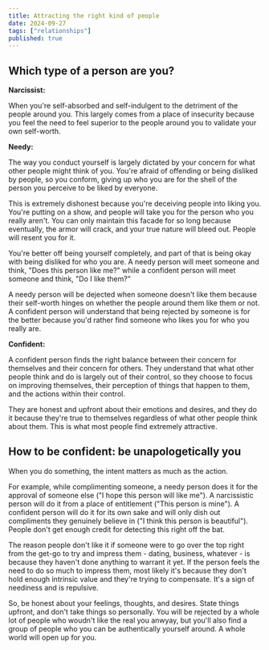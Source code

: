 ```yaml
---
title: Attracting the right kind of people
date: 2024-09-27
tags: ["relationships"]
published: true
---
```


## **Which type of a person are you?**

**Narcissist:**

When you're self-absorbed and self-indulgent to the detriment of the people around you. This largely comes from a place of insecurity because you feel the need to feel superior to the people around you to validate your own self-worth.

**Needy:**

The way you conduct yourself is largely dictated by your concern for what other people might think of you. You're afraid of offending or being disliked by people, so you conform, giving up who you are for the shell of the person you perceive to be liked by everyone.

This is extremely dishonest because you're deceiving people into liking you. You're putting on a show, and people will take you for the person who you really aren't. You can only maintain this facade for so long because eventually, the armor will crack, and your true nature will bleed out. People will resent you for it.

You're better off being yourself completely, and part of that is being okay with being disliked for who you are. A needy person will meet someone and think, "Does this person like me?" while a confident person will meet someone and think, "Do I like them?"

A needy person will be dejected when someone doesn't like them because their self-worth hinges on whether the people around them like them or not. A confident person will understand that being rejected by someone is for the better because you'd rather find someone who likes you for who you really are.

**Confident:**

A confident person finds the right balance between their concern for themselves and their concern for others. They understand that what other people think and do is largely out of their control, so they choose to focus on improving themselves, their perception of things that happen to them, and the actions within their control.

They are honest and upfront about their emotions and desires, and they do it because they're true to themselves regardless of what other people think about them. This is what most people find extremely attractive.

## **How to be confident: be unapologetically you**

When you do something, the intent matters as much as the action.

For example, while complimenting someone, a needy person does it for the approval of someone else ("I hope this person will like me"). A narcissistic person will do it from a place of entitlement ("This person is mine"). A confident person will do it for its own sake and will only dish out compliments they genuinely believe in ("I think this person is beautiful"). People don't get enough credit for detecting this right off the bat.

The reason people don't like it if someone were to go over the top right from the get-go to try and impress them - dating, business, whatever - is because they haven't done anything to warrant it yet. If the person feels the need to do so much to impress them, most likely it's because they don't hold enough intrinsic value and they're trying to compensate. It's a sign of neediness and is repulsive.

So, be honest about your feelings, thoughts, and desires. State things upfront, and don't take things so personally. You will be rejected by a whole lot of people who woudn't like the real you anwyay, but you'll also find a group of people who you can be authentically yourself around. A whole world will open up for you.
